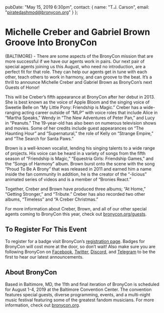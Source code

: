   pubDate: "May 15, 2019 6:30pm",
  contact: {
    name: "T.J. Carson",
    email: "piratedashmod@bronycon.org"
  }
};

# Michelle Creber and Gabriel Brown Groove Into BronyCon

(BALTIMORE) - There are some aspects of the BronyCon mission that are more successful if we have our agents work in pairs. Our next pair of special agents joining us this August, who need no introduction, are a perfect fit for that role. They can help our agents get in tune with each other, teach others to work in harmony, and can groove to the beat. It’s a thrill to announce Michelle Creber and Gabriel Brown as BronyCon’s next Guests of Honor!

This will be Creber’s fifth appearance at BronyCon after her debut in 2013. She is best known as the voice of Apple Bloom and the singing voice of Sweetie Belle on “My Little Pony: Friendship is Magic.” Creber has a wide-ranging acting career outside of “MLP” with voice roles that include Alice in “Martha Speaks,” Wendy in “The New Adventures of Peter Pan,” and Lucy in “Peanuts.” The 19-year-old has also been on numerous television shows and movies. Some of her credits include guest appearances on “The Haunting Hour” and “Supernatural,” the role of Kelly on “Strange Empire,” and “The Search for Santa Paws.”

Brown is a well-known vocalist, lending his singing talents to a wide range of projects. His voice can be heard in a variety of songs from the fifth season of “Friendship is Magic,” “Equestria Girls: Friendship Games,” and the “Songs of Harmony” album. Brown burst onto the scene with the song “Proud To Be A Brony” that was released in 2011 and earned him a name inside the fan community In addition, he is the creator of the “-licious” animated series of videos and is a member of “Bronies React.”

Together, Creber and Brown have produced three albums; “At Home,” “Getting Stronger,” and “Tribute.” Creber has also recorded two other albums, “Timeless” and “A Creber Christmas.”

For more information about Creber, Brown, and all of our other special agents coming to BronyCon this year, check out [bronycon.org/guests](https://bronycon.org/guests).

## To Register For This Event

To register for a badge visit BronyCon’s [registration page](http://bronycon.org#register). Badges for BronyCon will cost more at the door, so don’t wait! Also make sure you are following BronyCon on [Facebook](https://www.facebook.com/BronyCon), [Twitter](https://twitter.com/bronycon), [Discord](https://twitter.com/bronycon), and [Telegram](https://t.me/BronyCon) to be the first to hear our latest announcements.

## About BronyCon

Based in Baltimore, MD, the 11th and final iteration of BronyCon is scheduled for August 1-4, 2019 at the Baltimore Convention Center. The convention features special guests, diverse programming, events, and a multi-night music festival featuring some of the greatest fandom musicians. For more information, check out [bronycon.org](https://bronycon.org).

